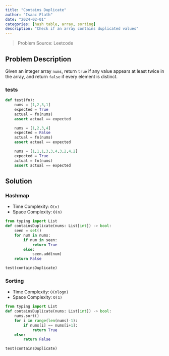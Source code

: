 ---
title: "Contains Duplicate"
author: "Isaac Flath"
date: "2024-02-01"
categories: [hash table, array, sorting]
description: "Check if an array contains duplicated values"
---

>Problem Source:  Leetcode

## Problem Description

Given an integer array `nums`, return `true` if any value appears at least twice in the array, and return `false` if every element is distinct.

### tests

```{python}
def test(fn):
    nums = [1,2,3,1]
    expected = True
    actual = fn(nums)
    assert actual == expected 

    nums = [1,2,3,4]
    expected = False
    actual = fn(nums)
    assert actual == expected 

    nums = [1,1,1,3,3,4,3,2,4,2]
    expected = True
    actual = fn(nums)
    assert actual == expected 
```


## Solution

### Hashmap

+ Time Complexity: `O(n)`
+ Space Complexity: `O(n)`

```{python}
from typing import List
def containsDuplicate(nums: List[int]) -> bool:
    seen = set()
    for num in nums:
        if num in seen:
            return True
        else:
            seen.add(num)
    return False

test(containsDuplicate)    
```

### Sorting

+ Time Complexity: `O(nlogn)`
+ Space Complexity: `O(1)`

```{python}
from typing import List
def containsDuplicate(nums: List[int]) -> bool:
    nums.sort() 
    for i in range(len(nums)-1):
        if nums[i] == nums[i+1]: 
            return True
    else: 
        return False

test(containsDuplicate)    
```


